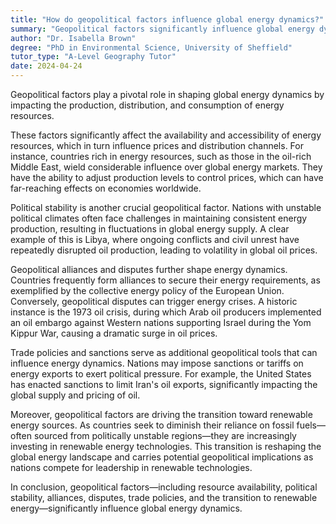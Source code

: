 ```yaml
---
title: "How do geopolitical factors influence global energy dynamics?"
summary: "Geopolitical factors significantly influence global energy dynamics by affecting energy production, distribution, and consumption."
author: "Dr. Isabella Brown"
degree: "PhD in Environmental Science, University of Sheffield"
tutor_type: "A-Level Geography Tutor"
date: 2024-04-24
---
```


Geopolitical factors play a pivotal role in shaping global energy dynamics by impacting the production, distribution, and consumption of energy resources.

These factors significantly affect the availability and accessibility of energy resources, which in turn influence prices and distribution channels. For instance, countries rich in energy resources, such as those in the oil-rich Middle East, wield considerable influence over global energy markets. They have the ability to adjust production levels to control prices, which can have far-reaching effects on economies worldwide.

Political stability is another crucial geopolitical factor. Nations with unstable political climates often face challenges in maintaining consistent energy production, resulting in fluctuations in global energy supply. A clear example of this is Libya, where ongoing conflicts and civil unrest have repeatedly disrupted oil production, leading to volatility in global oil prices.

Geopolitical alliances and disputes further shape energy dynamics. Countries frequently form alliances to secure their energy requirements, as exemplified by the collective energy policy of the European Union. Conversely, geopolitical disputes can trigger energy crises. A historic instance is the 1973 oil crisis, during which Arab oil producers implemented an oil embargo against Western nations supporting Israel during the Yom Kippur War, causing a dramatic surge in oil prices.

Trade policies and sanctions serve as additional geopolitical tools that can influence energy dynamics. Nations may impose sanctions or tariffs on energy exports to exert political pressure. For example, the United States has enacted sanctions to limit Iran's oil exports, significantly impacting the global supply and pricing of oil.

Moreover, geopolitical factors are driving the transition toward renewable energy sources. As countries seek to diminish their reliance on fossil fuels—often sourced from politically unstable regions—they are increasingly investing in renewable energy technologies. This transition is reshaping the global energy landscape and carries potential geopolitical implications as nations compete for leadership in renewable technologies.

In conclusion, geopolitical factors—including resource availability, political stability, alliances, disputes, trade policies, and the transition to renewable energy—significantly influence global energy dynamics.
    